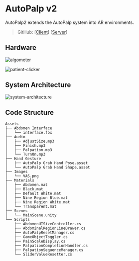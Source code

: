 # AutoPalp v2

AutoPalp2 extends the AutoPalp system into AR environments.

> GitHub:
> [[Client](https://github.com/makelab-kaist/AutoPalp2)]
> [[Server](https://github.com/makelab-kaist/AutoPalp2-server)]

## Hardware

![algometer](/img/autopalp2/algometer.png)

![patient-clicker](/img/autopalp2/patient-clicker.png)

## System Architecture

![system-architecture](/img/autopalp2/system-architecture.png)

## Code Structure

```code
Assets
├── Abdomen Interface
│   └── interface.fbx
├── Audio
│   ├── AdjustSize.mp3
│   ├── Finish.mp3
│   ├── Palpation.mp3
│   └── TurnOn.mp3
├── Hand Gesture
│   ├── AutoPalp Grab Hand Pose.asset
│   └── AutoPalp Grab Hand Shape.asset
├── Images
│   └── VAS.png
├── Materials
│   ├── Abdomen.mat
│   ├── Black.mat
│   ├── Default White.mat
│   ├── Nine Region Blue.mat
│   ├── Nine Region White.mat
│   └── Transparent.mat
├── Scenes
│   └── MainScene.unity
└── Scripts
    ├── AbdomenUISizeController.cs
    ├── AbdominalRegionLineDrawer.cs
    ├── AutoPalpResetManager.cs
    ├── GameObjectToggler.cs
    ├── PainScaleDisplay.cs
    ├── PalpationCompletionHandler.cs
    ├── PalpationSequenceManager.cs
    └── SliderValueResetter.cs

```
